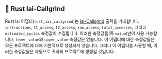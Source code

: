 
## 🦀 Rust Iai-Callgrind

Rust Iai 어댑터(`rust_iai_callgrind`)는 [Iai-Callgrind](https://github.com/iai-callgrind/iai-callgrind) 출력을 기대합니다.
`instructions`, `l1_access`, `l2_access`, `ram_access`, `total_accesses`, 그리고 `estimated_cycles` 측정값이 수집됩니다.
이러한 측정값들(즉 `value`)만이 사용 가능합니다. `lower_value`와 `upper_value` 측정값은 없습니다.
이 어댑터에 대한 측정값들은 모든 프로젝트에 대해 기본적으로 생성되지 않습니다.
그러나 이 어댑터를 사용할 때, 이러한 측정값들은 자동으로 귀하의 프로젝트에 생성될 것입니다.

<CargoRustIaiCallgrind />